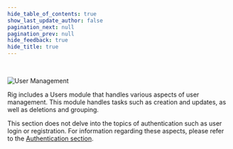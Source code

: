 ```yaml
---
hide_table_of_contents: true
show_last_update_author: false
pagination_next: null
pagination_prev: null
hide_feedback: true
hide_title: true
---
```


<br/>

![User Management](/img/banners/users-banner.png "User Management")

Rig includes a Users module that handles various aspects of user management. This module handles tasks such as creation and updates, as well as deletions and grouping.

This section does not delve into the topics of authentication such as user login or registration. 
For information regarding these aspects, please refer to the [Authentication section](/auth).

<GettingStarted />